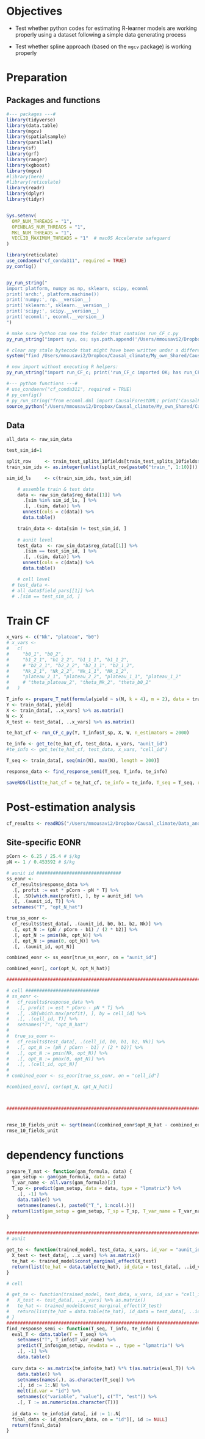 # Objectives

+ Test whether python codes for estimating R-learner models are working properly using a dataset following a simple data generating process

+ Test whether spline approach (based on the `mgcv` package) is working properly
 
# Preparation

## Packages and functions
```r
#--- packages ---#
library(tidyverse)
library(data.table)
library(mgcv)
library(spatialsample)
library(parallel)
library(sf)
library(grf)
library(ranger)
library(xgboost)
library(mgcv)
#library(here)
#library(reticulate)
library(readr)
library(dplyr)
library(tidyr)


Sys.setenv(
  OMP_NUM_THREADS = "1",
  OPENBLAS_NUM_THREADS = "1",
  MKL_NUM_THREADS = "1",
  VECLIB_MAXIMUM_THREADS = "1"  # macOS Accelerate safeguard
)

library(reticulate)
use_condaenv("cf_conda311", required = TRUE)
py_config()


py_run_string("
import platform, numpy as np, sklearn, scipy, econml
print('arch:', platform.machine())
print('numpy:', np.__version__)
print('sklearn:', sklearn.__version__)
print('scipy:', scipy.__version__)
print('econml:', econml.__version__)
")

# make sure Python can see the folder that contains run_CF_c.py
py_run_string("import sys, os; sys.path.append('/Users/mmousavi2/Dropbox/Causal_climate/My_own_Shared/Causal-ML-continuous-treatment/codes/Python')")

# clear any stale bytecode that might have been written under a different toolchain
system("find /Users/mmousavi2/Dropbox/Causal_climate/My_own_Shared/Causal-ML-continuous-treatment/codes/Python -name '__pycache__' -type d -prune -exec rm -rf {} +")

# now import without executing R helpers:
py_run_string("import run_CF_c; print('run_CF_c imported OK; has run_CF_c_py:', hasattr(run_CF_c, 'run_CF_c_py'))")

#--- python functions ---#
# use_condaenv("cf_conda311", required = TRUE)
# py_config()
# py_run_string("from econml.dml import CausalForestDML; print('CausalForestDML imported OK')")
source_python("/Users/mmousavi2/Dropbox/Causal_climate/My_own_Shared/Causal-ML-continuous-treatment/codes/Python/run_CF_c.py")
```

## Data


```r
all_data <- raw_sim_data

test_sim_id=1

split_row     <- train_test_splits_10fields[train_test_splits_10fields$test_id == test_sim_id, ]
train_sim_ids <- as.integer(unlist(split_row[paste0("train_", 1:10)]))

sim_id_ls     <- c(train_sim_ids, test_sim_id)

    # assemble train & test data
    data <- raw_sim_data$reg_data[[1]] %>%
      .[sim %in% sim_id_ls, ] %>%
      .[, .(sim, data)] %>%
      unnest(cols = c(data)) %>%
      data.table()

    train_data <- data[sim != test_sim_id, ]
    
    # aunit level
    test_data  <- raw_sim_data$reg_data[[1]] %>%
      .[sim == test_sim_id, ] %>%
      .[, .(sim, data)] %>%
      unnest(cols = c(data)) %>%
      data.table()

    # cell level
  # test_data <-
  # all_data$field_pars[[1]] %>%
  # .[sim == test_sim_id, ]

```

# Train CF

```r
x_vars <- c("Nk", "plateau", "b0")
# x_vars <-
#   c(
#     "b0_1", "b0_2",
#     "b1_2_1", "b1_2_2", "b1_1_1", "b1_1_2",
#     # "b2_2_1", "b2_2_2", "b2_1_1", "b2_1_2",
#     "Nk_2_1", "Nk_2_2", "Nk_1_1", "Nk_1_2",
#     "plateau_2_1", "plateau_2_2", "plateau_1_1", "plateau_1_2"
#     # "theta_plateau_2", "theta_Nk_2", "theta_b0_2"
#   )

T_info <- prepare_T_mat(formula(yield ~ s(N, k = 4), m = 2), data = train_data)
Y <- train_data[, yield]
X <- train_data[, ..x_vars] %>% as.matrix()
W <- X
X_test <- test_data[, ..x_vars] %>% as.matrix()

te_hat_cf <- run_CF_c_py(Y, T_info$T_sp, X, W, n_estimators = 2000)

te_info <- get_te(te_hat_cf, test_data, x_vars, "aunit_id")
#te_info <- get_te(te_hat_cf, test_data, x_vars, "cell_id")

T_seq <- train_data[, seq(min(N), max(N), length = 200)]

response_data <- find_response_semi(T_seq, T_info, te_info)

saveRDS(list(te_hat_cf = te_hat_cf, te_info = te_info, T_seq = T_seq, response_data = response_data, test_data = test_data, train_data = train_data), "/Users/mmousavi2/Dropbox/Causal_climate/Data_and_results_CF_Continuous/results/Test_CF_any_mis/cf-continuous-unit_10_fields_double_check.rds")
```

# Post-estimation analysis
```r
cf_results <- readRDS("/Users/mmousavi2/Dropbox/Causal_climate/Data_and_results_CF_Continuous/results/Test_CF_any_mis/cf-continuous-unit_10_fields_double_check.rds")
```

## Site-specific EONR

```r
pCorn <- 6.25 / 25.4 # $/kg
pN <- 1 / 0.453592 # $/kg

# aunit id ###############################
ss_eonr <-
  cf_results$response_data %>%
  .[, profit := est * pCorn - pN * T] %>%
  .[, .SD[which.max(profit), ], by = aunit_id] %>%
  .[, .(aunit_id, T)] %>%
  setnames("T", "opt_N_hat")

true_ss_eonr <-
  cf_results$test_data[, .(aunit_id, b0, b1, b2, Nk)] %>%
  .[, opt_N := (pN / pCorn - b1) / (2 * b2)] %>%
  .[, opt_N := pmin(Nk, opt_N)] %>%
  .[, opt_N := pmax(0, opt_N)] %>%
  .[, .(aunit_id, opt_N)]

combined_eonr <- ss_eonr[true_ss_eonr, on = "aunit_id"]

combined_eonr[, cor(opt_N, opt_N_hat)]

############################################################################

# cell ###########################
# ss_eonr <-
#   cf_results$response_data %>%
#   .[, profit := est * pCorn - pN * T] %>%
#   .[, .SD[which.max(profit), ], by = cell_id] %>%
#   .[, .(cell_id, T)] %>%
#   setnames("T", "opt_N_hat")
#  
#  true_ss_eonr <-
#   cf_results$test_data[, .(cell_id, b0, b1, b2, Nk)] %>%
#   .[, opt_N := (pN / pCorn - b1) / (2 * b2)] %>%
#   .[, opt_N := pmin(Nk, opt_N)] %>%
#   .[, opt_N := pmax(0, opt_N)] %>%
#   .[, .(cell_id, opt_N)]
#  
# combined_eonr <- ss_eonr[true_ss_eonr, on = "cell_id"]

#combined_eonr[, cor(opt_N, opt_N_hat)]



#######################################################################################


rmse_10_fields_unit <- sqrt(mean((combined_eonr$opt_N_hat - combined_eonr$opt_N)^2, na.rm = TRUE))  
rmse_10_fields_unit
```

# dependency functions
```r
prepare_T_mat <- function(gam_formula, data) {
  gam_setup <- gam(gam_formula, data = data)
  T_var_name <- all.vars(gam_formula)[2]
  T_sp <- predict(gam_setup, data = data, type = "lpmatrix") %>%
    .[, -1] %>%
    data.table() %>%
    setnames(names(.), paste0("T_", 1:ncol(.)))
  return(list(gam_setup = gam_setup, T_sp = T_sp, T_var_name = T_var_name))
}


################################################################################
# aunit

get_te <- function(trained_model, test_data, x_vars, id_var = "aunit_id") {
  X_test <- test_data[, ..x_vars] %>% as.matrix()
  te_hat <- trained_model$const_marginal_effect(X_test)
  return(list(te_hat = data.table(te_hat), id_data = test_data[, ..id_var]))
}

# cell

# get_te <- function(trained_model, test_data, x_vars, id_var = "cell_id") {
#   X_test <- test_data[, ..x_vars] %>% as.matrix()
#   te_hat <- trained_model$const_marginal_effect(X_test)
#   return(list(te_hat = data.table(te_hat), id_data = test_data[, ..id_var]))
# }
################################################################################
find_response_semi <- function(T_seq, T_info, te_info) {
  eval_T <- data.table(T = T_seq) %>%
    setnames("T", T_info$T_var_name) %>%
    predict(T_info$gam_setup, newdata = ., type = "lpmatrix") %>%
    .[, -1] %>%
    data.table()
  
  curv_data <- as.matrix(te_info$te_hat) %*% t(as.matrix(eval_T)) %>%
    data.table() %>%
    setnames(names(.), as.character(T_seq)) %>%
    .[, id := 1:.N] %>%
    melt(id.var = "id") %>%
    setnames(c("variable", "value"), c("T", "est")) %>%
    .[, T := as.numeric(as.character(T))]
  
  id_data <- te_info$id_data[, id := 1:.N]
  final_data <- id_data[curv_data, on = "id"][, id := NULL]
  return(final_data)
}

```
